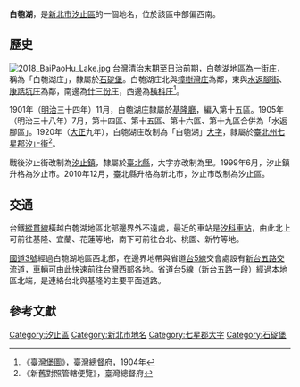 {{noteTA
|1 = zh-cn:庄; zh-hk:庄; zh-tw:庄;
}}
'''白匏湖'''，是[[新北市|新北市]][[汐止區|汐止區]]的一個地名，位於該區中部偏西南。

== 歷史 ==
[[File:2018_BaiPaoHu_Lake.jpg|right]]
台灣清治末期至日治前期，白匏湖地區為一[[街庄社鄉|街庄]]，稱為「白匏湖庄」，隸屬於[[石碇堡|石碇堡]]。白匏湖庄北與[[樟樹灣庄|樟樹灣庄]]為鄰，東與[[水返腳街|水返腳街]]、[[康誥坑庄|康誥坑庄]]為鄰，南邊為[[什三份庄|什三份庄]]，西邊為[[橫科庄|橫科庄]]<ref>《臺灣堡圖》，臺灣總督府，1904年</ref>。

1901年（[[明治|明治]]三十四年）11月，白匏湖庄隸屬於[[基隆廳|基隆廳]]，編入第十五區。1905年（明治三十八年）7月，第十四區、第十五區、第十六區、第十九區合併為「水返腳區」。1920年（[[大正|大正]]九年），白匏湖庄改制為「白匏湖」[[大字|大字]]，隸屬於[[臺北州|臺北州]][[七星郡|七星郡]][[汐止街|汐止街]]<ref>《新舊對照管轄便覽》，臺灣總督府</ref>。

戰後汐止街改制為[[汐止鎮|汐止鎮]]，隸屬於[[臺北縣|臺北縣]]，大字亦改制為里。1999年6月，汐止鎮升格為汐止市。2010年12月，臺北縣升格為新北市，汐止市改制為汐止區。

==交通==
台鐵[[縱貫線_(北段)|縱貫線]]橫越白匏湖地區北部邊界外不遠處，最近的車站是[[汐科車站|汐科車站]]，由此北上可前往基隆、宜蘭、花蓮等地，南下可前往台北、桃園、新竹等地。

[[福爾摩沙高速公路|國道3號]]經過白匏湖地區西北部，在邊界地帶與省道[[台5線|台5線]]交會處設有[[新台五路交流道|新台五路交流道]]，車輛可由此快速前往[[台灣西部|台灣西部]]各地。省道[[台5線|台5線]]（新台五路一段）經過本地區北端，是連絡台北與基隆的主要平面道路。

== 參考文獻 ==
{{commons category|BaiPaoHu Lake}}
{{Reflist}}

{{七星郡}}
[[Category:汐止區|Category:汐止區]]
[[Category:新北市地名|Category:新北市地名]]
[[Category:七星郡大字|Category:七星郡大字]]
[[Category:石碇堡|Category:石碇堡]]